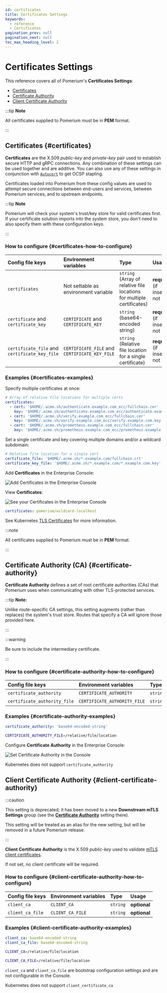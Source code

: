 ```yaml
---
id: certificates
title: Certificates Settings
keywords:
  - reference
  - Certificates
pagination_prev: null
pagination_next: null
toc_max_heading_level: 2
---
```



# Certificates Settings

This reference covers all of Pomerium's **Certificates Settings**:

- [Certificates](#certificates)
- [Certificate Authority](#certificate-authority)
- [Client Certificate Authority](#client-certificate-authority)

:::tip **Note**

All certificates supplied to Pomerium must be in **PEM** format.

:::

## Certificates {#certificates}

**Certificates** are the X.509 _public-key_ and _private-key_ pair used to establish secure HTTP and gRPC connections. Any combination of these settings can be used together and are additive. You can also use any of these settings in conjunction with [`Autocert`](/docs/reference/autocert) to get OCSP stapling.

Certificates loaded into Pomerium from these config values are used to attempt secure connections between end-users and services, between Pomerium services, and to upstream endpoints.

:::tip **Note**

Pomerium will check your system's trust/key store for valid certificates first. If your certificate solution imports into the system store, you don't need to also specify them with these configuration keys.

:::

### How to configure {#certificates-how-to-configure}

<Tabs>
<TabItem value="Core" label="Core">

| **Config file keys** | **Environment variables** | **Type** | **Usage** |
| :-- | :-- | :-- | :-- |
| `certificates` | Not settable as environment variable | `string` (Array of relative file locations for multiple certificates) | **required** (if insecure not set) |
| `certificate` and `certificate_key` | `CERTIFICATE` and `CERTIFICATE_KEY` | `string` (base64-encoded string) | **required** (if insecure not set) |
| `certificate_file` and `certificate_key_file` | `CERTIFICATE_FILE` and `CERTIFICATE_KEY_FILE` | `string` (Relative file location for a single certificate) | **required** (if insecure not set) |

### Examples {#certificates-examples}

Specify multiple certificates at once:

```yaml
# Array of relative file locations for multiple certs
certificates:
  - cert: '$HOME/.acme.sh/authenticate.example.com_ecc/fullchain.cer'
    key: '$HOME/.acme.sh/authenticate.example.com_ecc/authenticate.example.com.key'
  - cert: '$HOME/.acme.sh/verify.example.com_ecc/fullchain.cer'
    key: '$HOME/.acme.sh/verify.example.com_ecc/verify.example.com.key'
  - cert: '$HOME/.acme.sh/prometheus.example.com_ecc/fullchain.cer'
    key: '$HOME/.acme.sh/prometheus.example.com_ecc/prometheus.example.com.key'
```

Set a single certificate and key covering multiple domains and/or a wildcard subdomain:

```yaml
# Relative file location for a single cert
certificate_file: '$HOME/.acme.sh/*.example.com/fullchain.crt'
certificate_key_file: '$HOME/.acme.sh/*.example.com/*.example.com.key'
```

</TabItem>
<TabItem value="Enterprise" label="Enterprise">

Add **Certificates** in the Enterprise Console:

![Add Certificates in the Enterprise Console](./img/certificates/certs-console.png)

View **Certificates**:

![See your Certificates in the Enterprise Console](./img/certificates/certs-console-list.png)

</TabItem>
<TabItem value="Kubernetes" label="Kubernetes">

```yaml
certificates: pomerium/wildcard-localhost
```

See Kubernetes [TLS Certificates](/docs/deploy/k8s/ingress#tls-certificates) for more information.

</TabItem>
</Tabs>

:::note

All certificates supplied to Pomerium must be in **PEM** format.

:::

## Certificate Authority (CA) {#certificate-authority}

**Certificate Authority** defines a set of root certificate authorities (CAs) that Pomerium uses when communicating with other TLS-protected services.

:::tip **Note:**

Unlike route-specific CA settings, this setting augments (rather than replaces) the system's trust store. Routes that specify a CA will ignore those provided here.

:::

:::warning

Be sure to include the intermediary certificate.

:::

### How to configure {#certificate-authority-how-to-configure}

<Tabs>
<TabItem value="Core" label="Core">

| **Config file keys** | **Environment variables** | **Type** | **Usage** |
| :-- | :-- | :-- | :-- |
| `certificate_authority` | `CERTIFICATE_AUTHORITY` | `string` | **optional** |
| `certificate_authority_file` | `CERTIFICATE_AUTHORITY_FILE` | `string` | **optional** |

### Examples {#certificate-authority-examples}

```yaml
certificate_authority: 'base64-encoded-string'
```

```bash
CERTIFICATE_AUTHORITY_FILE=/relative/file/location
```

</TabItem>
<TabItem value="Enterprise" label="Enterprise">

Configure **Certificate Authority** in the Enterprise Console:

![Set Certificate Authority in the Console](./img/certificates/cert-authority-console.png)

</TabItem>
<TabItem value="Kubernetes" label="Kubernetes">

Kubernetes does not support `certificate_authority`

</TabItem>
</Tabs>

## Client Certificate Authority {#client-certificate-authority}

:::caution

This setting is deprecated; it has been moved to a new **Downstream mTLS Settings** group (see the [**Certificate Authority**](/docs/reference/downstream-mtls-settings#ca) setting there).

This setting will be treated as an alias for the new setting, but will be removed in a future Pomerium release.

:::

**Client Certificate Authority** is the X.509 _public-key_ used to validate [mTLS client certificates](/docs/capabilities/mtls-clients).

If not set, no client certificate will be required.

### How to configure {#client-certificate-authority-how-to-configure}

<Tabs>
<TabItem value="Core" label="Core">

| **Config file keys** | **Environment variables** | **Type** | **Usage**    |
| :------------------- | :------------------------ | :------- | :----------- |
| `client_ca`          | `CLIENT_CA`               | `string` | **optional** |
| `client_ca_file`     | `CLIENT_CA_FILE`          | `string` | **optional** |

### Examples {#client-certificate-authority-examples}

```yaml
client_ca: base64-encoded-string
client_ca_file: base64-encoded-string
```

```bash
CLIENT_CA=/relative/file/location

CLIENT_CA_FILE=/relative/file/location
```

</TabItem>
<TabItem value="Enterprise" label="Enterprise">

`client_ca` and `client_ca_file` are bootstrap configuration settings and are not configurable in the Console.

</TabItem>
<TabItem value="Kubernetes" label="Kubernetes">

Kubernetes does not support `client_certificate_ca`

</TabItem>
</Tabs>
